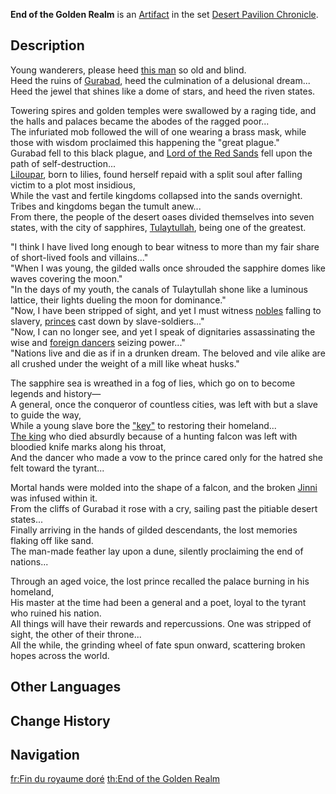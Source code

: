 {{Artifact Infobox
|image = Item End of the Golden Realm.png
|set   = Desert Pavilion Chronicle
|piece = Plume of Death
}}
{{Description|A crystal-clear artificial feather that is one of the legacies of an ancient human realm. The cries of soaring eagles are also sealed within.}}
'''End of the Golden Realm''' is an [[Artifact]] in the set [[Desert Pavilion Chronicle]].

==Description==
Young wanderers, please heed [[Vassal Kings' Retainer|this man]] so old and blind.<br />
Heed the ruins of [[Gurabad]], heed the culmination of a delusional dream...<br />
Heed the jewel that shines like a dome of stars, and heed the riven states.

Towering spires and golden temples were swallowed by a raging tide, and the halls and palaces became the abodes of the ragged poor...<br />
The infuriated mob followed the will of one wearing a brass mask, while those with wisdom proclaimed this happening the "great plague."<br />
Gurabad fell to this black plague, and [[King Deshret|Lord of the Red Sands]] fell upon the path of self-destruction...<br />
[[Liloupar]], born to lilies, found herself repaid with a split soul after falling victim to a plot most insidious,<br />
While the vast and fertile kingdoms collapsed into the sands overnight. Tribes and kingdoms began the tumult anew...<br />
From there, the people of the desert oases divided themselves into seven states, with the city of sapphires, [[Tulaytullah]], being one of the greatest.

"I think I have lived long enough to bear witness to more than my fair share of short-lived fools and villains..."<br />
"When I was young, the gilded walls once shrouded the sapphire domes like waves covering the moon."<br />
"In the days of my youth, the canals of Tulaytullah shone like a luminous lattice, their lights dueling the moon for dominance."<br />
"Now, I have been stripped of sight, and yet I must witness [[Xiphos|nobles]] falling to slavery, [[Faramarz|princes]] cast down by slave-soldiers..."<br />
"Now, I can no longer see, and yet I speak of dignitaries assassinating the wise and [[Makhaira|foreign dancers]] seizing power..."<br />
"Nations live and die as if in a drunken dream. The beloved and vile alike are all crushed under the weight of a mill like wheat husks."

The sapphire sea is wreathed in a fog of lies, which go on to become legends and history—<br />
A general, once the conqueror of countless cities, was left with but a slave to guide the way,<br />
While a young slave bore the [[Key of Khaj-Nisut|"key"]] to restoring their homeland...<br />
[[Badanah|The king]] who died absurdly because of a hunting falcon was left with bloodied knife marks along his throat,<br />
And the dancer who made a vow to the prince cared only for the hatred she felt toward the tyrant...

Mortal hands were molded into the shape of a falcon, and the broken [[Jinni]] was infused within it.<br />
From the cliffs of Gurabad it rose with a cry, sailing past the pitiable desert states...<br />
Finally arriving in the hands of gilded descendants, the lost memories flaking off like sand.<br />
The man-made feather lay upon a dune, silently proclaiming the end of nations...

Through an aged voice, the lost prince recalled the palace burning in his homeland,<br />
His master at the time had been a general and a poet, loyal to the tyrant who ruined his nation.<br />
All things will have their rewards and repercussions. One was stripped of sight, the other of their throne...<br />
All the while, the grinding wheel of fate spun onward, scattering broken hopes across the world.

==Other Languages==
{{Other Languages
|en      = End of the Golden Realm
|zhs     = 黄金邦国的结末
|zhs_rm  = Huángjīn Bāngguó de Jiémò
|zht     = 黃金邦國的結末
|zht_rm  = Huángjīn Bāngguó de Jiémò
|zh_tl   = 
|ja      = 黄金の邦国の結末
|ja_rm   = Ougon no Houkoku no Ketsumatsu
|ja_tl   = End of the Golden Country
|ko      = 황금빛 국가의 결말
|ko_rm   = Hwanggeumppit Gukkka-ui Gyeolmal
|ko_tl   = End of the Golden Nation
|es      = Fin de los Reinos Dorados
|es_tl   = End of the Golden Realms
|fr      = Fin du royaume doré
|fr_tl   = End of the Golden Realm
|ru      = Конец золотого царства
|ru_tl   = End of the Golden Kingdom
|th      = End of the Golden Realm
|vi      = Ngày Tàn Của Vương Đô Vàng
|vi_tl   = 
|de      = Ende des goldenen Reiches
|de_tl   = End of the Golden Realm
|id      = End of the Golden Realm
|pt      = Final do País Dourado
|pt_tl   = 
|tr      = Altın Rüyanın Sonu
|tr_tl   = 
|it      = Fine del regno dorato
|it_tl   = End of the Golden Realm
}}

==Change History==
{{Change History|3.3}}

==Navigation==
{{Artifact Set Navbox|Desert Pavilion Chronicle}}

[[fr:Fin du royaume doré]]
[[th:End of the Golden Realm]]